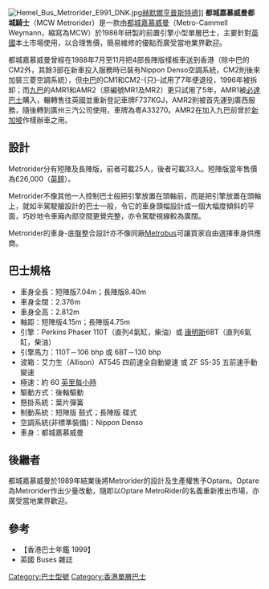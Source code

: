 [[File:Hemel_Bus_Metrorider_E991_DNK.jpg|thumb]][[赫默爾亨普斯特德|赫默爾亨普斯特德]]]]
'''都城嘉慕威曼都城騎士'''（MCW Metrorider）是一款由[[都城嘉慕威曼|都城嘉慕威曼]]（Metro-Cammell Weymann，縮寫為MCW）於1986年研製的前置引擎小型單層巴士，主要針對[[英國|英國]]本土市場使用，以合理售價，簡易維修的優點而廣受當地業界歡迎。

都城嘉慕威曼曾經在1988年7月至11月把4部長陣版樣板車送到香港（除中巴的CM2外，其餘3部在新車投入服務時已裝有Nippon Denso空調系統，CM2則後來加裝三菱空調系統），但[[中華巴士|中巴]]的CM1和CM2-{只}-試用了7年便退役，1996年被拆卸；而[[九龍巴士|九巴]]的AMR1和AMR2（原編號MR1及MR2）更只試用了5年，AMR1被[[必達巴士|必達巴士]]購入，輾轉售往英國並重新登記車牌F737KGJ，AMR2則被首先運到廣西服務，隨後轉到廣州三汽公司使用，車牌為粵A33270。AMR2在加入九巴前曾於[[新加坡|新加坡]]作樣辦車之用。

== 設計 ==
Metrorider分有短陣及長陣版，前者可載25人，後者可載33人。短陣版當年售價為£26,000（[[英鎊|英鎊]]）。

Metrorider不像其他一人控制巴士般把引擎放置在頭軸前，而是把引擎放置在頭軸上，就如半駕駛艙設計的巴士一般，令它的車身頭幅設計成一個大幅度傾斜的平面，巧妙地令車廂內部空間更覺完整，亦令駕駛視線較為廣闊。

Metrorider的車身-底盤整合設計亦不像同廠[[Metrobus|Metrobus]]可讓買家自由選擇車身供應商。

== 巴士規格 ==
*車身全長：短陣版7.04m；長陣版8.40m
*車身全闊：2.376m
*車身全高：2.812m
*軸距：短陣版4.15m；長陣版4.75m
*引擎：Perkins Phaser 110T（直列4氣缸，柴油）或 [[康明斯|康明斯]]6BT（直列6氣缸，柴油）
*引擎馬力：110T－106 bhp 或 6BT－130 bhp
*波箱：艾力生（Allison）AT545 四前速全自動變速 或 ZF S5-35 五前速手動變速
*極速：約 60 [[英里每小時|英里每小時]]
*驅動方式：後軸驅動
*懸掛系統：葉片彈簧
*制動系統：短陣版 鼓式；長陣版 碟式
*空調系統(非標準裝備)：Nippon Denso
*車身：都城嘉慕威曼

== 後繼者 ==
都城嘉慕威曼於1989年結業後將Metrorider的設計及生產權售予Optare。Optare為Metrorider作出少量改動，隨即以Optare MetroRider的名義重新推出市場，亦廣受當地業界歡迎。

== 參考 ==
*【香港巴士年鑑 1999】
* 英國 Buses 雜誌

[[Category:巴士型號|Category:巴士型號]]
[[Category:香港單層巴士|Category:香港單層巴士]]